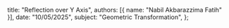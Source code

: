   title: "Reflection over Y Axis",
  authors: [{ name: "Nabil Akbarazzima Fatih" }],
  date: "10/05/2025",
  subject: "Geometric Transformation",
};
